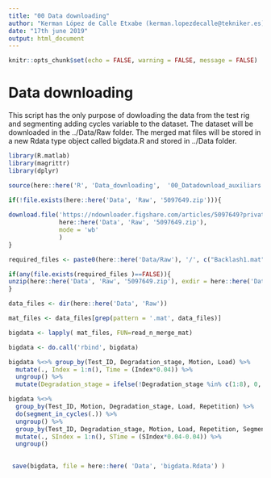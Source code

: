 ```yaml
---
title: "00 Data downloading"
author: "Kerman López de Calle Etxabe (kerman.lopezdecalle@tekniker.es)"
date: "17th june 2019"
output: html_document
---
```


```r
knitr::opts_chunk$set(echo = FALSE, warning = FALSE, message = FALSE)
```

# Data downloading

This script has the only purpose of dowloading the data from the test rig and segmenting adding cycles variable to the dataset.
The dataset will be downloaded in the ../Data/Raw folder. The merged mat files will be stored in a new Rdata type object called bigdata.R and stored in ../Data folder.

```r

library(R.matlab)
library(magrittr)
library(dplyr)

source(here::here('R', 'Data_downloading',  '00_Datadownload_auxiliars.R'))

```

```r

if(!file.exists(here::here('Data', 'Raw', '5097649.zip'))){
  
download.file('https://ndownloader.figshare.com/articles/5097649?private_link=dac98f9c1bc46b7a2800', 
              here::here('Data', 'Raw', '5097649.zip'), 
              mode = 'wb'
              )
}
```

```r

required_files <- paste0(here::here('Data/Raw'), '/', c("Backlash1.mat", "Backlash2.mat", "LackLubrication1.mat", "LackLubrication2.mat", "Normal.mat", "Spalling1.mat","Spalling2.mat", "Spalling3.mat", "Spalling4.mat", "Spalling5.mat", "Spalling6.mat", "Spalling7.mat", "Spalling8.mat"))

if(any(file.exists(required_files )==FALSE)){
unzip(here::here('Data', 'Raw', '5097649.zip'), exdir = here::here('Data', 'Raw'))
}

```


```r

data_files <- dir(here::here('Data', 'Raw'))

mat_files <- data_files[grep(pattern = '.mat', data_files)]


```


```r

bigdata <- lapply( mat_files, FUN=read_n_merge_mat)

bigdata <- do.call('rbind', bigdata)

bigdata %<>% group_by(Test_ID, Degradation_stage, Motion, Load) %>% 
  mutate(., Index = 1:n(), Time = (Index*0.04)) %>% 
  ungroup() %>% 
  mutate(Degradation_stage = ifelse(!Degradation_stage %in% c(1:8), 0, Degradation_stage ))

bigdata %<>% 
  group_by(Test_ID, Motion, Degradation_stage, Load, Repetition) %>% 
  do(segment_in_cycles(.)) %>% 
  ungroup() %>% 
  group_by(Test_ID, Degradation_stage, Motion, Load, Repetition, Segment) %>% 
  mutate(., SIndex = 1:n(), STime = (SIndex*0.04-0.04)) %>% 
  ungroup()
  

 save(bigdata, file = here::here( 'Data', 'bigdata.Rdata') )

```



